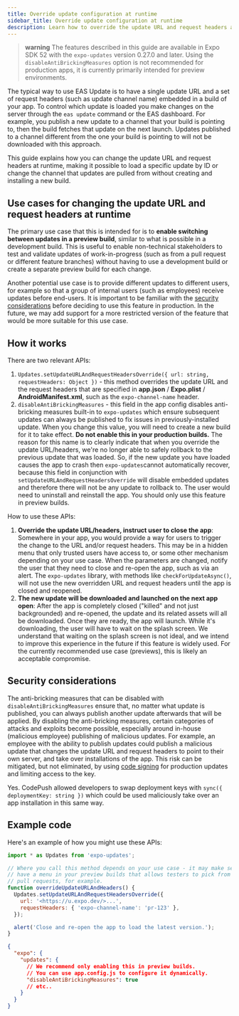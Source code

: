 ```yaml
---
title: Override update configuration at runtime
sidebar_title: Override update configuration at runtime
description: Learn how to override the update URL and request headers at runtime to control which update is loaded on the client side.
---
```



> **warning** The features described in this guide are available in Expo SDK 52 with the `expo-updates` version 0.27.0 and later. Using the `disableAntiBrickingMeasures` option is not recommended for production apps, it is currently primarily intended for preview environments.

The typical way to use EAS Update is to have a single update URL and a set of request headers (such as update channel name) embedded in a build of your app. To control which update is loaded you make changes on the server through the `eas update` command or the EAS dashboard. For example, you publish a new update to a channel that your build is pointing to, then the build fetches that update on the next launch. Updates published to a channel different from the one your build is pointing to will not be downloaded with this approach.

This guide explains how you can change the update URL and request headers at runtime, making it possible to load a specific update by ID or change the channel that updates are pulled from without creating and installing a new build.

## Use cases for changing the update URL and request headers at runtime

The primary use case that this is intended for is to **enable switching between updates in a preview build**, similar to what is possible in a development build. This is useful to enable non-technical stakeholders to test and validate updates of work-in-progress (such as from a pull request or different feature branches) without having to use a development build or create a separate preview build for each change.

Another potential use case is to provide different updates to different users, for example so that a group of internal users (such as employees) receive updates before end-users. It is important to be familiar with the [security considerations](#security-considerations) before deciding to use this feature in production. In the future, we may add support for a more restricted version of the feature that would be more suitable for this use case.

## How it works

There are two relevant APIs:

1. `Updates.setUpdateURLAndRequestHeadersOverride({ url: string, requestHeaders: Object })` - this method overrides the update URL and the request headers that are specified in **app.json** / **Expo.plist** / **AndroidManifest.xml**, such as the `expo-channel-name` header.
2. `disableAntiBrickingMeasures` - this field in the app config disables anti-bricking measures built-in to `expo-updates` which ensure subsequent updates can always be published to fix issues in previously-installed update. When you change this value, you will need to create a new build for it to take effect. **Do not enable this in your production builds.** The reason for this name is to clearly indicate that when you override the update URL/headers, we're no longer able to safely rollback to the previous update that was loaded. So, if the new update you have loaded causes the app to crash then `expo-updates`cannot automatically recover, because this field in conjunction with `setUpdateURLAndRequestHeadersOverride` will disable embedded updates and therefore there will not be any update to rollback to. The user would need to uninstall and reinstall the app. You should only use this feature in preview builds.

How to use these APIs:

1. **Override the update URL/headers, instruct user to close the app**: Somewhere in your app, you would provide a way for users to trigger the change to the URL and/or request headers. This may be in a hidden menu that only trusted users have access to, or some other mechanism depending on your use case. When the parameters are changed, notify the user that they need to close and re-open the app, such as via an alert. The `expo-updates` library, with methods like `checkForUpdateAsync()`, will not use the new overridden URL and request headers until the app is closed and reopened.
2. **The new update will be downloaded and launched on the next app open**: After the app is completely closed ("killed" and not just backgrounded) and re-opened, the update and its related assets will all be downloaded. Once they are ready, the app will launch. While it's downloading, the user will have to wait on the splash screen. We understand that waiting on the splash screen is not ideal, and we intend to improve this experience in the future if this feature is widely used. For the currently recommended use case (previews), this is likely an acceptable compromise.

## Security considerations

The anti-bricking measures that can be disabled with `disableAntiBrickingMeasures` ensure that, no matter what update is published, you can always publish another update afterwards that will be applied. By disabling the anti-bricking measures, certain categories of attacks and exploits become possible, especially around in-house (malicious employee) publishing of malicious updates. For example, an employee with the ability to publish updates could publish a malicious update that changes the update URL and request headers to point to their own server, and take over installations of the app. This risk can be mitigated, but not eliminated, by using [code signing](/eas-update/code-signing/) for production updates and limiting access to the key.

<Collapsible summary="Did similar usage of CodePush carry the same risk?">

Yes. CodePush allowed developers to swap deployment keys with `sync({ deploymentKey: string })` which could be used maliciously take over an app installation in this same way.

</Collapsible>

## Example code

Here's an example of how you might use these APIs:

```js
import * as Updates from 'expo-updates';

// Where you call this method depends on your use case - it may make sense to
// have a menu in your preview builds that allows testers to pick from available
// pull requests, for example.
function overrideUpdateURLAndHeaders() {
  Updates.setUpdateURLAndRequestHeadersOverride({
    url: '<https://u.expo.dev/>...',
    requestHeaders: { 'expo-channel-name': 'pr-123' },
  });

  alert('Close and re-open the app to load the latest version.');
}
```

```json
{
  "expo": {
    "updates": {
      // We recommend only enabling this in preview builds.
      // You can use app.config.js to configure it dynamically.
      "disableAntiBrickingMeasures": true
      // etc..
    }
  }
}
```
